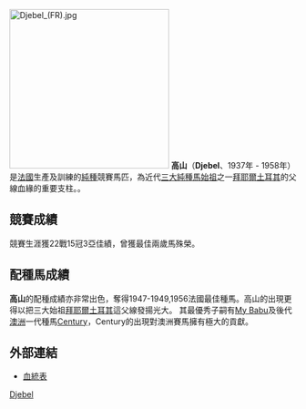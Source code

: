 [[File:Djebel_(FR).jpg|280px]]
'''高山'''（'''Djebel'''、1937年 - 1958年）是[[法國|法國]]生產及訓練的[[純種馬|純種]]競賽馬匹，為近代[[三大始祖_(純種馬)|三大純種馬始祖]]之一[[拜耶爾土耳其|拜耶爾土耳其]]的父線血緣的重要支柱。。

== 競賽成績 ==
競賽生涯獲22戰15冠3亞佳績，曾獲最佳兩歲馬殊榮。

== 配種馬成績 ==
'''高山'''的配種成績亦非常出色，奪得1947-1949,1956法國最佳種馬。高山的出現更得以把三大始祖[[拜耶爾土耳其|拜耶爾土耳其]]這父線發揚光大。
其最優秀子嗣有[[My_Babu|My Babu]]及後代[[澳洲|澳洲]]一代種馬[[Century|Century]]，Century的出現對澳洲賽馬擁有極大的貢獻。

== 外部連結 ==
* [http://www.pedigreequery.com/djebel 血統表] {{Wayback|url=http://www.pedigreequery.com/djebel |date=20210516225536 }}

[[Category:競賽馬匹|Djebel]]